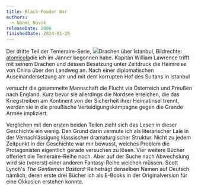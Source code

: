 ```yaml
---
title: Black Powder War
authors:
  - Naomi Novik
releaseDate: 2006
finishedDate: 2024-01-26
---
```



<BookHeading frontmatter={frontmatter} />

Der dritte Teil der Temeraire-Serie,
<Marginnote><img src="/img/black-powder-war-fanart.png"/>Drachen über Istanbul,
Bildrechte:
<a rel="nofollow noopener" href="https://www.deviantart.com/atomicola/gallery">atomicola</a></Marginnote>die
ich im Jänner begonnen habe. Kapitän William Lawrence trifft mit seinem Drachen
und dessen Besatzung unter Zeitdruck die Heimreise von China über den Landweg
an. Nach einer diplomatischen Auseinandersetzung am und mit dem korrupten Hof
des Sultans in Istanbul

versucht die gesammelte Mannschaft die Flucht via Österreich und Preußen nach
England. Kurz bevor sie allerdings die Nordsee erreichen, die das Kriegstreiben
am Kontinent von der Sicherheit ihrer Heimatinsel trennt, werden sie in die
preußische Verteidigungskampagne gegen die Grande Armée impliziert.

Verglichen mit den ersten beiden Teilen zieht sich das Lesen in dieser
Geschichte ein wenig. Den Grund darin vermute ich als literarischer Laie in der
Vernachlässigung klassischer dramaturgischer Struktur. Nicht zu jedem Zeitpunkt
in der Geschichte war mir bewusst, welches Problem die Protagonisten eigentlich
gerade versuchen zu lösen. Vier weitere Bücher offeriert die Temeraire-Reihe
noch. Aber auf der Suche nach Abwechslung wird sie (vorerst) einer anderen
Fantasy-Reihe weichen müssen. Scott Lynch's _The Gentleman
Bastard_-Reihe<Sidenote>trägt denselben Namen auf Deutsch</Sidenote> nämlich,
deren erste drei Bücher ich als E-Books in der Originalversion für eine Okkasion
erstehen konnte.
